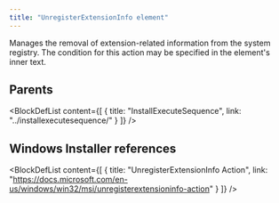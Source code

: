 ```yaml
---
title: "UnregisterExtensionInfo element"
---
```



Manages the removal of extension-related information from the system registry. The condition for this action may be specified in the element's inner text.


## Parents

<BlockDefList content={[
    {
      title: "InstallExecuteSequence",
      link: "../installexecutesequence/"
    }
  ]}
/>

## Windows Installer references

<BlockDefList content={[
    {
      title: "UnregisterExtensionInfo Action",
      link: "https://docs.microsoft.com/en-us/windows/win32/msi/unregisterextensioninfo-action"
    }
  ]}
/>
